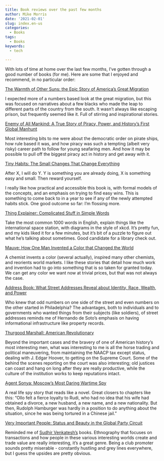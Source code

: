 ```yaml
---
title: Book reviews over the past few months
author: Mike Morris
date: '2021-02-01'
slug: index.en-us
categories:
  - Books
tags:
  - Books
keywords:
  - tech

---
```


With lots of time at home over the last few months, I've gotten through a good number of books (for me). Here are some that I enjoyed and recommend, in no particular order:


[The Warmth of Other Suns: the Epic Story of America's Great Migration](https://www.amazon.com/Warmth-Other-Suns-Americas-Migration/dp/0679444327/ref=tmm_hrd_swatch_0?_encoding=UTF8&qid=1612241292&sr=1-1)

I expected more of a numbers based look at the great migration, but this was focused on narratives about a few blacks who made the leap to different parts of the country from the south. It wasn't always like escaping prison, but frequently seemed like it. Full of stirring and inspirational stories. 

[Enemy of All Mankind: A True Story of Piracy, Power, and History's First Global Manhunt](https://www.amazon.com/Enemy-All-Mankind-Historys-Manhunt/dp/0735211604/ref=tmm_hrd_swatch_0?_encoding=UTF8&qid=1612240854&sr=1-1)

Most interesting bits to me were about the democratic order on pirate ships, how rule based it was, and how piracy was such a tempting (albeit very risky) career path to follow for young seafaring men. And how it may be possible to pull off the biggest piracy act in history and get away with it.

[Tiny Habits: The Small Changes That Change Everything](https://www.amazon.com/Tiny-Habits-BJ-Fogg-PhD-audiobook/dp/B082VKLDM9/ref=sr_1_1?dchild=1&keywords=tiny+habits&qid=1612240770&sr=8-1)

After X, I will do Y. Y is something you are already doing, X is something easy and small. Then reward yourself.

I really like how practical and accessible this book is, with formal models of the concepts, and an emphasis on trying to find easy wins. This is something to come back to in a year to see if any of the newly attempted habits stick. One good outcome so far: I'm flossing more.

[Thing Explainer: Complicated Stuff in Simple Words](https://www.amazon.com/Thing-Explainer-Complicated-Stuff-Simple/dp/0544668251/ref=sr_1_1?dchild=1&keywords=Thing+explainer%3A+Complicated+stuff+in+simple+words&qid=1612241228&s=books&sr=1-1)

Take the most common 1000 words in English, explain things like the international space station, with diagrams in the style of xkcd. It’s pretty fun, and my kids liked it for a few minutes, but it’s bit of a puzzle to figure out what he’s talking about sometimes. Good candidate for a library check out. 

[Mauve: How One Man Invented a Color that Changed the World](https://www.amazon.com/Mauve-Invented-Color-Changed-World/dp/0393020053/ref=sr_1_2?dchild=1&keywords=Mauve%3A+How+one+man+invented&qid=1612241112&s=books&sr=1-2)

A chemist invents a color (several actually), inspired many other chemists, and reorients world markets. I like these stories that detail how much work and invention had to go into something that is so taken for granted today. We can get any color we want now at trivial prices, but that was not always the case. 

[Address Book: What Street Addresses Reveal about Identity, Race, Wealth, and Power](https://www.amazon.com/Address-Book-Street-Addresses-Identity/dp/1250134765/ref=tmm_hrd_swatch_0?_encoding=UTF8&qid=1612241062&sr=1-1)

Who knew that odd numbers on one side of the street and even numbers on the other started in Philadelphia? The advantages, both to individuals and to governments who wanted things from their subjects (like soldiers), of street addresses reminds me of Hernando de Soto's emphasis on having informational infrastructure like property records. 

[Thurgood Marshall: American Revolutionary](https://www.amazon.com/Thurgood-Marshall-Revolutionary-Juan-Williams/dp/0812932994/ref=sr_1_1?dchild=1&keywords=hurgood+Marshall%3A+American+revolutionary.&qid=1612241000&s=books&sr=1-1-spell) 

Beyond the important cases and the bravery of one of American history’s most interesting men, what was interesting to me is all the horse trading and political maneuvering, from maintaining the NAACP tax except status, dealing with J. Edgar Hoover, to getting on the Supreme Court. Some of the behind the scenes reporting on the court was also interesting; old justices can coast and hang on long after they are really productive, while the culture of the institution works to keep reputations intact.

[Agent Sonya: Moscow’s Most Daring Wartime Spy](https://www.amazon.com/Agent-Sonya-Moscows-Daring-Wartime/dp/0593136306/ref=tmm_hrd_swatch_0?_encoding=UTF8&qid=1612240965&sr=1-1) 

A real life spy story that reads like a novel. Great closers to chapters like this: “Ollo felt a fierce loyalty to Rudi, who had no idea that his wife had obtained a divorce, a new husband, a new name, and a new nationality.  But then, Rudolph Hamburger was hardly in a position to do anything about the situation, since he was being tortured in a Chinese jail.” 

[Very Important People: Status and Beauty in the Global Party Circuit](https://www.amazon.com/Very-Important-People-Status-Circuit/dp/0691168652/ref=tmm_hrd_swatch_0?_encoding=UTF8&qid=1612240909&sr=1-1)

Reminded me of [Sudhir Venkatesh's](https://en.wikipedia.org/wiki/Sudhir_Venkatesh) books.  Ethnography that focuses on transactions and how people in these various interesting worlds create and trade value are really interesting, it’s a great genre. Being a club promoter sounds pretty miserable - constantly hustling and grey lines everywhere, but I guess the upsides are pretty obvious.




